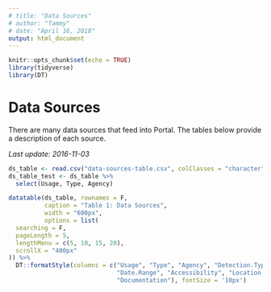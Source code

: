 ```yaml
---
# title: "Data Sources"
# author: "Tammy"
# date: "April 16, 2018"
output: html_document
---
```


```r
knitr::opts_chunk$set(echo = TRUE)
library(tidyverse)
library(DT)
```

# Data Sources

There are many data sources that feed into Portal. The tables below provide a description of each source.

_Last update: 2016-11-03_

```r
ds_table <- read.csv("data-sources-table.csv", colClasses = "character")
ds_table_test <- ds_table %>%
  select(Usage, Type, Agency)
```
```r
datatable(ds_table, rownames = F, 
          caption = "Table 1: Data Sources",
          width = "600px",
          options = list(
  searching = F,
  pageLength = 5,
  lengthMenu = c(5, 10, 15, 20),
  scrollX = "400px"
)) %>%
  DT::formatStyle(columns = c("Usage", "Type", "Agency", "Detection.Type", "Available.Granularity",
                              "Date.Range", "Accessibility", "Location.Availability", "Installation.Type", "Collection.Frequency",
                              "Documentation"), fontSize = '10px')
```

